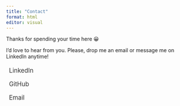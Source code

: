 ```yaml
---
title: "Contact"
format: html
editor: visual
---
```


Thanks for spending your time here 😀

I'd love to hear from you. Please, drop me an email or message me on LinkedIn anytime!


<!-- Add Font Awesome CDN -->
<link rel="stylesheet" href="https://cdnjs.cloudflare.com/ajax/libs/font-awesome/6.4.0/css/all.min.css">

<style>
.contact-links {
  margin-top: 20px;
  font-size: 1.2em;
}

.contact-links a {
  display: inline-block;
  margin-right: 20px;
  text-decoration: none;
  color: #333;
}

.contact-links i {
  margin-right: 8px;
}
</style>

<div class="contact-links">
  <a href="https://www.linkedin.com/in/hieu-phung-465699154/" target="_blank">
    <i class="fab fa-linkedin"></i> LinkedIn
  </a>

  <a href="https://github.com/Hieu-Phung242" target="_blank">
    <i class="fab fa-github"></i> GitHub
  </a>

  <a href="mailto:harry.ph.242@gmail.com">
    <i class="fas fa-envelope"></i> Email
  </a>
</div>